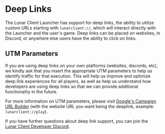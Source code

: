 # Deep Links

The Lunar Client Launcher has support for deep links, the ability to utilize custom URLs starting with `lunarclient://`,
which will interact directly with the Launcher and the user's game. Deep links can be placed on websites, in Discord, or
anywhere else users have the ability to click on links.

## UTM Parameters

If you are using deep links on your own platforms (websites, discords, etc), we kindly ask that you insert the appropriate
UTM parameters to help us identify traffic for that execution. This will help us improve and optimize deep link
experiences for all players, as well as help us understand how developers are using deep links so that we can provide
additional functionality in the future.

For more information on UTM parameters, please visit [Google's Campaign URL Builder](https://ga-dev-tools.google/campaign-url-builder/)
(with the website URL you want being the deeplink, example: `lunarclient://play`).

If you have further questions about deep link support, you can join the [Lunar Client Developer Discord](https://discord.gg/3T9Atyb6pf).

